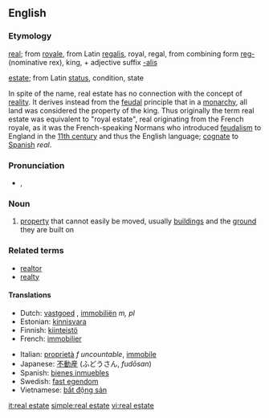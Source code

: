 {{wikipedia}}
==English==

===Etymology===
[[real]]; from {{F.}} [[royale]], from Latin [[regalis]], royal, regal, from combining form [[reg-]] (nominative rex), king, + adjective suffix [[-alis]]

[[estate]]; from Latin [[status]], condition, state

In spite of the name, real estate has no connection with the concept of [[reality]]. It derives instead from the [[feudal]] principle that in a [[monarchy]], all land was considered the property of the king. Thus originally the term real estate was equivalent to "royal estate", real originating from the French royale, as it was the French-speaking Normans who introduced [[feudalism]] to England in the [[11th century]] and thus the English language; [[cognate]] to [[Spanish]] ''real''.

===Pronunciation===
*{{AHD|/rēl' əstāt"/}}, {{IPA|/ˈriːl əˌsteɪt/}}

===Noun===
{{en-noun|-}}

# [[property]] that cannot easily be moved, usually [[building]]s and the [[ground]] they are built on

===Related terms===
*[[realtor]]
*[[realty]]

====Translations====
{{rfc-level|Translations at L4+ not in L3 POS section (AutoFormat would have corrected level of Related terms)}}
{{trans-top|property that cannot easily be moved}}
*Dutch: [[vastgoed]] {{n}}, [[immobiliën]] ''m, pl''
*Estonian: [[kinnisvara]]
*Finnish: [[kiinteistö]]
*French: [[immobilier]] {{m}}
{{trans-mid}}
*Italian: [[proprietà]] ''f uncountable'', [[immobile]] {{m}}
*Japanese: [[不動産]] (ふどうさん, ''fudōsan'')
*Spanish: [[bienes inmuebles]] {{mpl}}
*Swedish: [[fast egendom]] {{c}}
*Vietnamese: [[bất động sản]]
{{trans-bottom}}

[[it:real estate]]
[[simple:real estate]]
[[vi:real estate]]